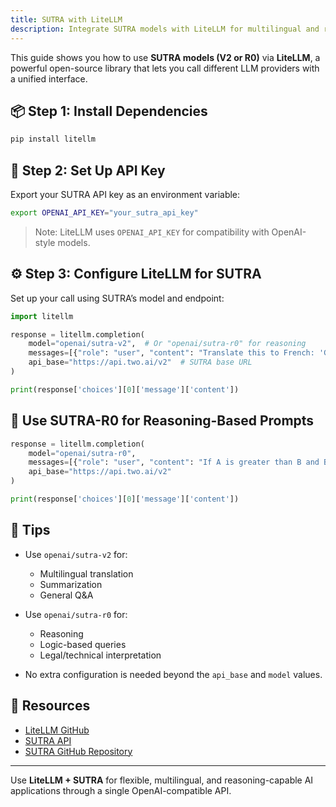 ```yaml
---
title: SUTRA with LiteLLM
description: Integrate SUTRA models with LiteLLM for multilingual and reasoning-rich AI applications.
---
```


This guide shows you how to use **SUTRA models (V2 or R0)** via **LiteLLM**, a powerful open-source library that lets you call different LLM providers with a unified interface.

## 📦 Step 1: Install Dependencies

```bash
pip install litellm
```

## 🔐 Step 2: Set Up API Key

Export your SUTRA API key as an environment variable:

```bash
export OPENAI_API_KEY="your_sutra_api_key"
```

> Note: LiteLLM uses `OPENAI_API_KEY` for compatibility with OpenAI-style models.

## ⚙️ Step 3: Configure LiteLLM for SUTRA

Set up your call using SUTRA’s model and endpoint:

```python
import litellm

response = litellm.completion(
    model="openai/sutra-v2",  # Or "openai/sutra-r0" for reasoning
    messages=[{"role": "user", "content": "Translate this to French: 'Good morning, how are you?'" }],
    api_base="https://api.two.ai/v2"  # SUTRA base URL
)

print(response['choices'][0]['message']['content'])
```

## 🧠 Use SUTRA-R0 for Reasoning-Based Prompts

```python
response = litellm.completion(
    model="openai/sutra-r0",
    messages=[{"role": "user", "content": "If A is greater than B and B is greater than C, who is greatest?"}],
    api_base="https://api.two.ai/v2"
)

print(response['choices'][0]['message']['content'])
```

## 📎 Tips

- Use `openai/sutra-v2` for:

  - Multilingual translation
  - Summarization
  - General Q&A

- Use `openai/sutra-r0` for:

  - Reasoning
  - Logic-based queries
  - Legal/technical interpretation

- No extra configuration is needed beyond the `api_base` and `model` values.

## 🔗 Resources

- [LiteLLM GitHub](https://github.com/BerriAI/litellm)
- [SUTRA API](https://www.two.ai/sutra/api)
- [SUTRA GitHub Repository](https://github.com/sutra-dev/sutra-cookbook)

---

Use **LiteLLM + SUTRA** for flexible, multilingual, and reasoning-capable AI applications through a single OpenAI-compatible API.
